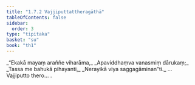 ```yaml
---
title: "1.7.2 Vajjiputtattheragāthā"
tableOfContents: false
sidebar:
  order: 3
type: "tipitaka"
basket: "su"
book: "th1"
---
```



<DynamicBreadcrumb />

<Division number="62" book="th1" bookNo="19" page="233">

<Paragraph number="141" type="verses" book="th1">
_“Ekakā mayaṃ araññe viharāma,_  
_Apaviddhaṃva vanasmiṃ dārukaṃ;_  
_Tassa me bahukā pihayanti,_  
_Nerayikā viya saggagāminan”ti._  


</Paragraph>
</Division>

<Paragraph number="142" type="center" book="th1">
…  Vajjiputto thero… .
</Paragraph>